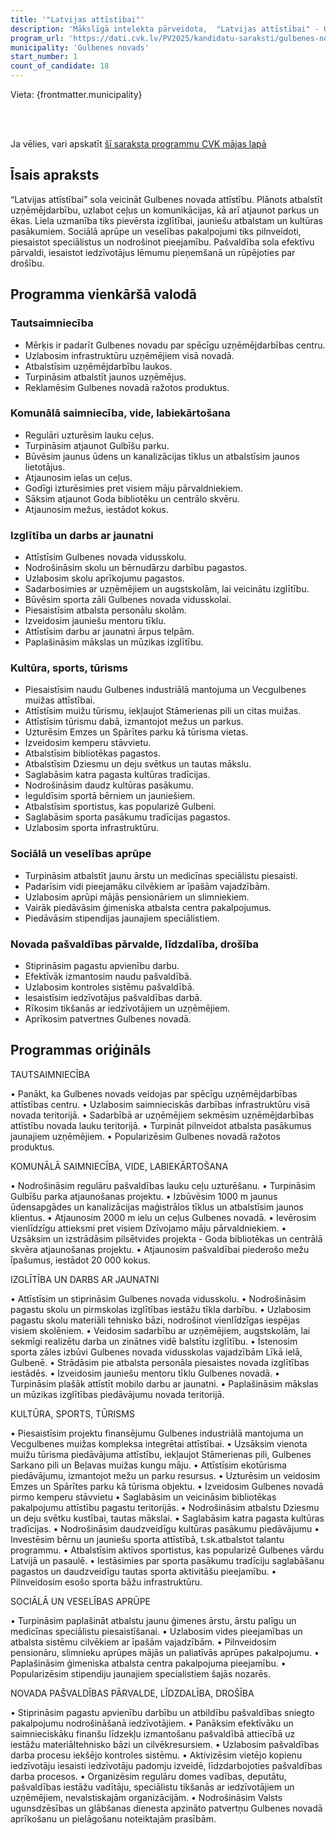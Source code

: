 ```yaml
---
title: '"Latvijas attīstībai"'
description: 'Mākslīgā intelekta pārveidota,  "Latvijas attīstībai" - Gulbenes novads programma vienkāršā valodā'
program_url: 'https://dati.cvk.lv/PV2025/kandidatu-saraksti/gulbenes-novads/latvijas-attistibai'
municipality: 'Gulbenes novads'
start_number: 1
count_of_candidate: 18
---
```



Vieta: {frontmatter.municipality}<br/>

<Badge text="Uzņēmējdarbības attīstība" variant="note" size="small" /> <Badge text="Komunālā saimniecība un labiekārtošana" variant="note" size="small" /> <Badge text="Izglītība un jaunatnes atbalsts" variant="note" size="small" /> <Badge text="Kultūra" variant="note" size="small" /> <Badge text="sports un tūrisms" variant="note" size="small" /> <Badge text="Sociālā un veselības aprūpe" variant="note" size="small" />

<br/><br/> 

<Card title='Šis ir mākslīga intelekta ģenerēts apraksts' icon='starlight'>
    Ja vēlies, vari apskatīt <a href={frontmatter.program_url} target='_blank'>šī saraksta programmu CVK mājas lapā</a>
    </Card>

## Īsais apraksts

“Latvijas attīstībai” sola veicināt Gulbenes novada attīstību. Plānots atbalstīt uzņēmējdarbību, uzlabot ceļus un komunikācijas, kā arī atjaunot parkus un ēkas. Liela uzmanība tiks pievērsta izglītībai, jauniešu atbalstam un kultūras pasākumiem. Sociālā aprūpe un veselības pakalpojumi tiks pilnveidoti, piesaistot speciālistus un nodrošinot pieejamību. Pašvaldība sola efektīvu pārvaldi, iesaistot iedzīvotājus lēmumu pieņemšanā un rūpējoties par drošību.

## Programma vienkāršā valodā

### Tautsaimniecība

*   Mērķis ir padarīt Gulbenes novadu par spēcīgu uzņēmējdarbības centru.
*   Uzlabosim infrastruktūru uzņēmējiem visā novadā.
*   Atbalstīsim uzņēmējdarbību laukos.
*   Turpināsim atbalstīt jaunos uzņēmējus.
*   Reklamēsim Gulbenes novadā ražotos produktus.

### Komunālā saimniecība, vide, labiekārtošana

*   Regulāri uzturēsim lauku ceļus.
*   Turpināsim atjaunot Gulbīšu parku.
*   Būvēsim jaunus ūdens un kanalizācijas tīklus un atbalstīsim jaunos lietotājus.
*   Atjaunosim ielas un ceļus.
*   Godīgi izturēsimies pret visiem māju pārvaldniekiem.
*   Sāksim atjaunot Goda bibliotēku un centrālo skvēru.
*   Atjaunosim mežus, iestādot kokus.

### Izglītība un darbs ar jaunatni

*   Attīstīsim Gulbenes novada vidusskolu.
*   Nodrošināsim skolu un bērnudārzu darbību pagastos.
*   Uzlabosim skolu aprīkojumu pagastos.
*   Sadarbosimies ar uzņēmējiem un augstskolām, lai veicinātu izglītību.
*   Būvēsim sporta zāli Gulbenes novada vidusskolai.
*   Piesaistīsim atbalsta personālu skolām.
*   Izveidosim jauniešu mentoru tīklu.
*   Attīstīsim darbu ar jaunatni ārpus telpām.
*   Paplašināsim mākslas un mūzikas izglītību.

### Kultūra, sports, tūrisms

*   Piesaistīsim naudu Gulbenes industriālā mantojuma un Vecgulbenes muižas attīstībai.
*   Attīstīsim muižu tūrismu, iekļaujot Stāmerienas pili un citas muižas.
*   Attīstīsim tūrismu dabā, izmantojot mežus un parkus.
*   Uzturēsim Emzes un Spārītes parku kā tūrisma vietas.
*   Izveidosim kemperu stāvvietu.
*   Atbalstīsim bibliotēkas pagastos.
*   Atbalstīsim Dziesmu un deju svētkus un tautas mākslu.
*   Saglabāsim katra pagasta kultūras tradīcijas.
*   Nodrošināsim daudz kultūras pasākumu.
*   Ieguldīsim sportā bērniem un jauniešiem.
*   Atbalstīsim sportistus, kas popularizē Gulbeni.
*   Saglabāsim sporta pasākumu tradīcijas pagastos.
*   Uzlabosim sporta infrastruktūru.

### Sociālā un veselības aprūpe

*   Turpināsim atbalstīt jaunu ārstu un medicīnas speciālistu piesaisti.
*   Padarīsim vidi pieejamāku cilvēkiem ar īpašām vajadzībām.
*   Uzlabosim aprūpi mājās pensionāriem un slimniekiem.
*   Vairāk piedāvāsim ģimeniska atbalsta centra pakalpojumus.
*   Piedāvāsim stipendijas jaunajiem speciālistiem.

### Novada pašvaldības pārvalde, līdzdalība, drošība

*   Stiprināsim pagastu apvienību darbu.
*   Efektīvāk izmantosim naudu pašvaldībā.
*   Uzlabosim kontroles sistēmu pašvaldībā.
*   Iesaistīsim iedzīvotājus pašvaldības darbā.
*   Rīkosim tikšanās ar iedzīvotājiem un uzņēmējiem.
*   Aprīkosim patvertnes Gulbenes novadā.

## Programmas oriģināls

TAUTSAIMNIECĪBA

• Panākt, ka Gulbenes novads veidojas par spēcīgu uzņēmējdarbības attīstības centru.
• Uzlabosim saimnieciskās darbības infrastruktūru visā novada teritorijā.
• Sadarbībā ar uzņēmējiem sekmēsim uzņēmējdarbības attīstību novada lauku teritorijā.
• Turpināt pilnveidot atbalsta pasākumus jaunajiem uzņēmējiem.
• Popularizēsim Gulbenes novadā ražotos produktus.

KOMUNĀLĀ SAIMNIECĪBA, VIDE, LABIEKĀRTOŠANA

• Nodrošināsim regulāru pašvaldības lauku ceļu uzturēšanu.
• Turpināsim Gulbīšu parka atjaunošanas projektu.
• Izbūvēsim 1000 m jaunus ūdensapgādes un kanalizācijas maģistrālos tīklus un atbalstīsim jaunos klientus.
• Atjaunosim 2000 m ielu un ceļus Gulbenes novadā.
• Ievērosim vienlīdzīgu attieksmi pret visiem Dzīvojamo māju pārvaldniekiem.
• Uzsāksim un izstrādāsim pilsētvides projekta - Goda bibliotēkas un centrālā skvēra atjaunošanas projektu.
• Atjaunosim pašvaldībai piederošo mežu īpašumus, iestādot 20 000 kokus.


IZGLĪTĪBA UN DARBS AR JAUNATNI

• Attīstīsim un stiprināsim Gulbenes novada vidusskolu.
• Nodrošināsim pagastu skolu un pirmskolas izglītības iestāžu tīkla darbību.
• Uzlabosim pagastu skolu materiāli tehnisko bāzi, nodrošinot vienlīdzīgas iespējas visiem skolēniem.
• Veidosim sadarbību ar uzņēmējiem, augstskolām, lai sekmīgi realizētu darba un zinātnes vidē balstītu izglītību.
• Īstenosim sporta zāles izbūvi Gulbenes novada vidusskolas vajadzībām Līkā ielā, Gulbenē.
• Strādāsim pie atbalsta personāla piesaistes novada izglītības iestādēs.
• Izveidosim jauniešu mentoru tīklu Gulbenes novadā.
• Turpināsim plašāk attīstīt mobilo darbu ar jaunatni.
• Paplašināsim mākslas un mūzikas izglītības piedāvājumu novada teritorijā.


KULTŪRA, SPORTS, TŪRISMS

• Piesaistīsim projektu finansējumu Gulbenes industriālā mantojuma un Vecgulbenes muižas kompleksa integrētai attīstībai.
• Uzsāksim vienota muižu tūrisma piedāvājuma attīstību, iekļaujot Stāmerienas pili, Gulbenes Sarkano pili un Beļavas muižas kungu māju.
• Attīstīsim ekotūrisma piedāvājumu, izmantojot mežu un parku resursus.
• Uzturēsim un veidosim Emzes un Spārītes parku kā tūrisma objektu.
• Izveidosim Gulbenes novadā pirmo kemperu stāvvietu
• Saglabāsim un veicināsim bibliotēkas pakalpojumu attīstību pagastu teritorijās.
• Nodrošināsim atbalstu Dziesmu un deju svētku kustībai, tautas mākslai.
• Saglabāsim katra pagasta kultūras tradīcijas.
• Nodrošināsim daudzveidīgu kultūras pasākumu piedāvājumu
• Investēsim bērnu un jauniešu sporta attīstībā, t.sk.atbalstot talantu programmu.
• Atbalstīsim aktīvos sportistus, kas popularizē Gulbenes vārdu Latvijā un pasaulē.
• Iestāsimies par sporta pasākumu tradīciju saglabāšanu pagastos un daudzveidīgu tautas sporta aktivitāšu pieejamību.
• Pilnveidosim esošo sporta bāžu infrastruktūru.

SOCIĀLĀ UN VESELĪBAS APRŪPE

• Turpināsim paplašināt atbalstu jaunu ģimenes ārstu, ārstu palīgu un medicīnas speciālistu piesaistīšanai.
• Uzlabosim vides pieejamības un atbalsta sistēmu cilvēkiem ar īpašām vajadzībām.
• Pilnveidosim pensionāru, slimnieku aprūpes mājās un paliatīvās aprūpes pakalpojumu.
• Paplašināsim ģimeniska atbalsta centra pakalpojuma pieejamību.
• Popularizēsim stipendiju jaunajiem specialistiem šajās nozarēs.

NOVADA PAŠVALDĪBAS PĀRVALDE, LĪDZDALĪBA, DROŠĪBA

• Stiprināsim pagastu apvienību darbību un atbildību pašvaldības sniegto pakalpojumu nodrošināšanā iedzīvotājiem.
• Panāksim efektīvāku un saimnieciskāku finanšu līdzekļu izmantošanu pašvaldībā attiecībā uz iestāžu materiāltehnisko bāzi un cilvēkresursiem.
• Uzlabosim pašvaldības darba procesu iekšējo kontroles sistēmu.
• Aktivizēsim vietējo kopienu iedzīvotāju iesaisti iedzīvotāju padomju izveidē, līdzdarbojoties pašvaldības darba procesos.
• Organizēsim regulāru domes vadības, deputātu, pašvaldības iestāžu vadītāju, speciālistu tikšanās ar iedzīvotājiem un uzņēmējiem, nevalstiskajām organizācijām.
• Nodrošināsim Valsts ugunsdzēsības un glābšanas dienesta apzināto patvertņu Gulbenes novadā aprīkošanu un pielāgošanu noteiktajām prasībām.

